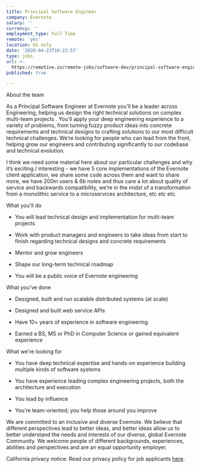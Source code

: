 ```yaml
---
title: Principal Software Engineer
company: Evernote
salary: ''
currency: ''
employment_type: Full Time
remote: 'yes'
location: US only
date: '2020-04-23T10:22:57'
type: jobs
url: >-
  https://remotive.io/remote-jobs/software-dev/principal-software-engineer-215624
published: true

---
```

About the team

As a Principal Software Engineer at Evernote you’ll be a leader across Engineering, helping us design the right technical solutions on complex multi-team projects . You'll apply your deep engineering experience to a variety of problems, from turning fuzzy product ideas into concrete requirements and technical designs to crafting solutions to our most difficult technical challenges. We’re looking for people who can lead from the front, helping grow our engineers and contributing significantly to our codebase and technical evolution.

I think we need some material here about our particular challenges and why it’s exciting / interesting - we have 5 core implementations of the Evernote client application, we share some code across them and want to share more, we have 200m users &amp; 6b notes and thus care a lot about quality of service and backwards compatibility, we’re in the midst of a transformation from a monolithic service to a microservices architecture, etc etc etc.

What you'll do 

*   You will lead technical design and implementation for multi-team projects
    
*   Work with product managers and engineers to take ideas from start to finish regarding technical designs and concrete requirements
    
*   Mentor and grow engineers
    
*   Shape our long-term technical roadmap
    
*   You will be a public voice of Evernote engineering
    

What you've done 

*   Designed, built and run scalable distributed systems (at scale)
    
*   Designed and built web service APIs
    
*   Have 10+ years of experience in software engineering
    
*   Earned a BS, MS or PhD in Computer Science or gained equivalent experience
    

What we're looking for

*   You have deep technical expertise and hands-on experience building multiple kinds of software systems
    
*   You have experience leading complex engineering projects, both the architecture and execution
    
*   You lead by influence
    
*   You’re team-oriented; you help those around you improve
    

We are committed to an inclusive and diverse Evernote. We believe that different perspectives lead to better ideas, and better ideas allow us to better understand the needs and interests of our diverse, global Evernote Community. We welcome people of different backgrounds, experiences, abilities and perspectives and are an equal opportunity employer.

California privacy notice: Read our privacy policy for job applicants [here](%22https://evernote.com/privacy/job-applicants%22).